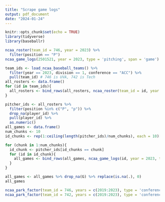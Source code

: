 ```yaml
---
title: "Scrape game logs"
output: pdf_document
date: "2024-01-24"
---
```


```r
knitr::opts_chunk$set(echo = TRUE)
library(tidyverse)
library(baseballr)
```

```r
ncaa_roster(team_id = 746, year = 2023) %>% 
  filter(position == "P")
ncaa_game_logs(2501521, year = 2023, type = 'pitching', span = 'game')

team_ids <- load_ncaa_baseball_teams() %>%
  filter(year == 2023, division == 1, conference == "ACC") %>% 
  pull(team_id) # 746 is UVA, 742 is Tech 
all_rosters <- data.frame()
for (id in team_ids){
  all_rosters <- bind_rows(all_rosters, ncaa_roster(team_id = id, year = 2023))
}

pitcher_ids <- all_rosters %>% 
  filter(position %in% c("P", "p")) %>% 
  drop_na(player_id) %>% 
  pull(player_id) %>% 
  as.numeric()
all_games <- data.frame()
num_chunks <- 10
id_chunks <- rep(1:ceiling(length(pitcher_ids)/num_chunks), each = 10)[1:length(pitcher_ids)]

for (chunk in 1:num_chunks){
  id_chunk <- pitcher_ids[id_chunks == chunk]
  for (id in id_chunk){
    all_games <- bind_rows(all_games, ncaa_game_logs(id, year = 2023, type = 'pitching'))
  }
}

all_games <- all_games %>% drop_na(G) %>% replace(is.na(.), 0)
all_games
```

```r
ncaa_park_factor(team_id = 746, years = c(2019:2023), type = 'conference')
ncaa_park_factor(team_id = 742, years = c(2019:2023), type = 'conference')
```

